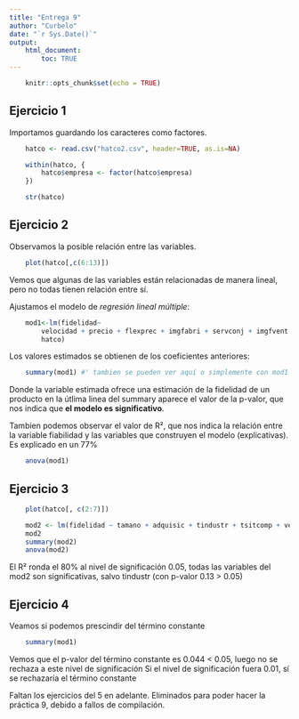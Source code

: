 ```yaml
---
title: "Entrega 9"
author: "Curbelo"
date: "`r Sys.Date()`"
output: 
    html_document:
        toc: TRUE
---
```


```r
    knitr::opts_chunk$set(echo = TRUE)
```


## Ejercicio 1


Importamos guardando los caracteres como factores.

```r
    hatco <- read.csv("hatco2.csv", header=TRUE, as.is=NA)

    within(hatco, {
        hatco$empresa <- factor(hatco$empresa)
    })
```
```r
    str(hatco)
```

## Ejercicio 2


Observamos la posible relación entre las variables.

```r
    plot(hatco[,c(6:13)])
```

Vemos que algunas de las variables están relacionadas de manera lineal,
pero no todas tienen relación entre sí.

Ajustamos el modelo de *regresión lineal múltiple*:

```r
    mod1<-lm(fidelidad~
        velocidad + precio + flexprec + imgfabri + servconj + imgfvent + calidadp,
        hatco)
```

Los valores estimados se obtienen de los coeficientes anteriores:

```r
    summary(mod1) #' tambien se pueden ver aquí o simplemente con mod1
```

Donde la variable estimada ofrece una estimación de la fidelidad de un producto
en la útlima linea del summary aparece el valor de la p-valor, que nos indica
que **el modelo es significativo**.

Tambien podemos observar el valor de R², que nos indica la relación entre
la variable fiabilidad y las variables que construyen el modelo (explicativas). Es explicado en un 77%

```r
    anova(mod1) 
```


## Ejercicio 3

```r
    plot(hatco[, c(2:7)])

    mod2 <- lm(fidelidad ~ tamano + adquisic + tindustr + tsitcomp + velocidad + precio, hatco)
    mod2
    summary(mod2)
    anova(mod2)
```

El R² ronda el 80%
al nivel de significación 0.05, todas las variables del mod2 
son significativas, salvo tindustr (con p-valor 0.13 > 0.05)


## Ejercicio 4


Veamos si podemos prescindir del término constante

```r
    summary(mod1)
```

Vemos que el p-valor del término constante es 0.044 < 0.05, luego no se rechaza a este nivel de significación
Si el nivel de significación fuera 0.01, sí se rechazaría el término constante

Faltan los ejercicios del 5 en adelante. 
Eliminados para poder hacer la práctica 9, debido a fallos de compilación.
